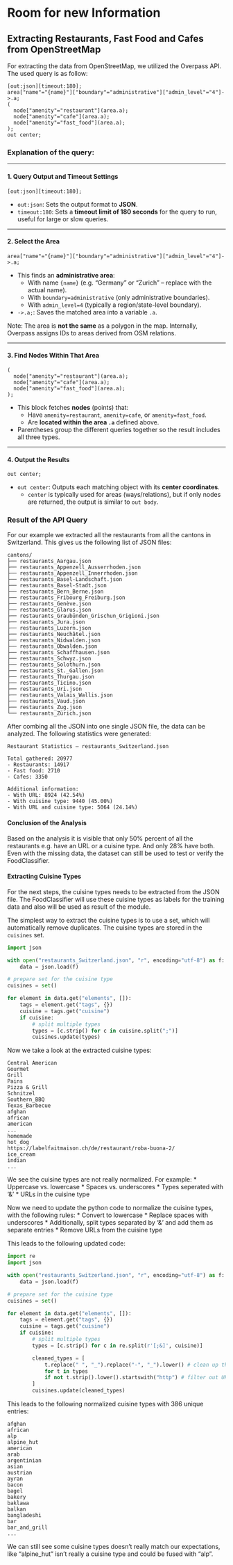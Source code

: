 # Room for new Information

## Extracting Restaurants, Fast Food and Cafes from OpenStreetMap

For extracting the data from OpenStreetMap, we utilized the Overpass API. The used query is as follow:
```
[out:json][timeout:180];
area["name"="{name}"]["boundary"="administrative"]["admin_level"="4"]->.a;
(
  node["amenity"="restaurant"](area.a);
  node["amenity"="cafe"](area.a);
  node["amenity"="fast_food"](area.a);
);
out center;
```

### Explanation of the query:

---

#### 1. **Query Output and Timeout Settings**

```
[out:json][timeout:180];
```

* `out:json`: Sets the output format to **JSON**.
* `timeout:180`: Sets a **timeout limit of 180 seconds** for the query to run, useful for large or slow queries.

---

#### 2. **Select the Area**

```
area["name"="{name}"]["boundary"="administrative"]["admin_level"="4"]->.a;
```
* This finds an **administrative area**:
  * With name `{name}` (e.g. "Germany" or "Zurich" – replace with the actual name).
  * With `boundary=administrative` (only administrative boundaries).
  * With `admin_level=4` (typically a region/state-level boundary).
* `->.a;`: Saves the matched area into a variable `.a`.

Note: The area is **not the same** as a polygon in the map. Internally, Overpass assigns IDs to areas derived from OSM relations.

---

#### 3. **Find Nodes Within That Area**

```
(
  node["amenity"="restaurant"](area.a);
  node["amenity"="cafe"](area.a);
  node["amenity"="fast_food"](area.a);
);
```
* This block fetches **nodes** (points) that:
  * Have `amenity=restaurant`, `amenity=cafe`, or `amenity=fast_food`.
  * Are **located within the area `.a`** defined above.
* Parentheses group the different queries together so the result includes all three types.

---

#### 4. **Output the Results**

```
out center;
```
* `out center`: Outputs each matching object with its **center coordinates**.
  * `center` is typically used for areas (ways/relations), but if only nodes are returned, the output is similar to `out body`.

### Result of the API Query

For our example we extracted all the restaurants from all the cantons in Switzerland. This gives us the following list of JSON files:
```text
cantons/
├── restaurants_Aargau.json
├── restaurants_Appenzell_Ausserrhoden.json
├── restaurants_Appenzell_Innerrhoden.json
├── restaurants_Basel-Landschaft.json
├── restaurants_Basel-Stadt.json
├── restaurants_Bern_Berne.json
├── restaurants_Fribourg_Freiburg.json
├── restaurants_Genève.json
├── restaurants_Glarus.json
├── restaurants_Graubünden_Grischun_Grigioni.json
├── restaurants_Jura.json
├── restaurants_Luzern.json
├── restaurants_Neuchâtel.json
├── restaurants_Nidwalden.json
├── restaurants_Obwalden.json
├── restaurants_Schaffhausen.json
├── restaurants_Schwyz.json
├── restaurants_Solothurn.json
├── restaurants_St._Gallen.json
├── restaurants_Thurgau.json
├── restaurants_Ticino.json
├── restaurants_Uri.json
├── restaurants_Valais_Wallis.json
├── restaurants_Vaud.json
├── restaurants_Zug.json
└── restaurants_Zürich.json
```

After combing all the JSON into one single JSON file, the data can be analyzed. The following statistics were generated:
```
Restaurant Statistics – restaurants_Switzerland.json

Total gathered: 20977
- Restaurants: 14917
- Fast food: 2710
- Cafes: 3350

Additional information:
- With URL: 8924 (42.54%)
- With cuisine type: 9440 (45.00%)
- With URL and cuisine type: 5064 (24.14%)
```

#### Conclusion of the Analysis

Based on the analysis it is visible that only 50% percent of all the restaurants e.g. have an URL or a cuisine type.
And only 28% have both. Even with the missing data, the dataset can still be used to test or verify the FoodClassifier.

#### Extracting Cuisine Types

For the next steps, the cuisine types needs to be extracted from the JSON file. The FoodClassifier will use these cuisine types as labels for the training data and also will be used as result of the module.

The simplest way to extract the cuisine types is to use a set, which will automatically remove duplicates. The cuisine types are stored in the `cuisines` set.
```python
import json

with open("restaurants_Switzerland.json", "r", encoding="utf-8") as f:
    data = json.load(f)

# prepare set for the cuisine type
cuisines = set()

for element in data.get("elements", []):
    tags = element.get("tags", {})
    cuisine = tags.get("cuisine")
    if cuisine:
        # split multiple types
        types = [c.strip() for c in cuisine.split(";")]
        cuisines.update(types)
```

Now we take a look at the extracted cuisine types:
```
Central American
Gourmet
Grill
Pains
Pizza & Grill
Schnitzel
Southern_BBQ
Texas_Barbecue
afghan
african
american
...
homemade
hot_dog
https://labelfaitmaison.ch/de/restaurant/roba-buona-2/
ice_cream
indian
...
```

We see the cuisine types are not really normalized. For example:
* Uppercase vs. lowercase
* Spaces vs. underscores
* Types seperated with '&'
* URLs in the cuisine type

Now we need to update the python code to normalize the cuisine types, with the following rules:
* Convert to lowercase
* Replace spaces with underscores
* Additionally, split types separated by '&' and add them as separate entries
* Remove URLs from the cuisine type

This leads to the following updated code:
```python
import re
import json

with open("restaurants_Switzerland.json", "r", encoding="utf-8") as f:
    data = json.load(f)

# prepare set for the cuisine type
cuisines = set()

for element in data.get("elements", []):
    tags = element.get("tags", {})
    cuisine = tags.get("cuisine")
    if cuisine:
        # split multiple types
        types = [c.strip() for c in re.split(r'[;&]', cuisine)]

        cleaned_types = [
            t.replace(" ", "_").replace("-", "_").lower() # clean up the types
            for t in types
            if not t.strip().lower().startswith("http") # filter out URLs
        ]
        cuisines.update(cleaned_types)
```

This leads to the following normalized cuisine types with 386 unique entries:
```
afghan
african
alp
alpine_hut
american
arab
argentinian
asian
austrian
ayran
bacon
bagel
bakery
baklawa
balkan
bangladeshi
bar
bar_and_grill
...
```

We can still see some cuisine types doesn't really match our expectations, like "alpine_hut" isn't really a cuisine type and could be fused with "alp".

